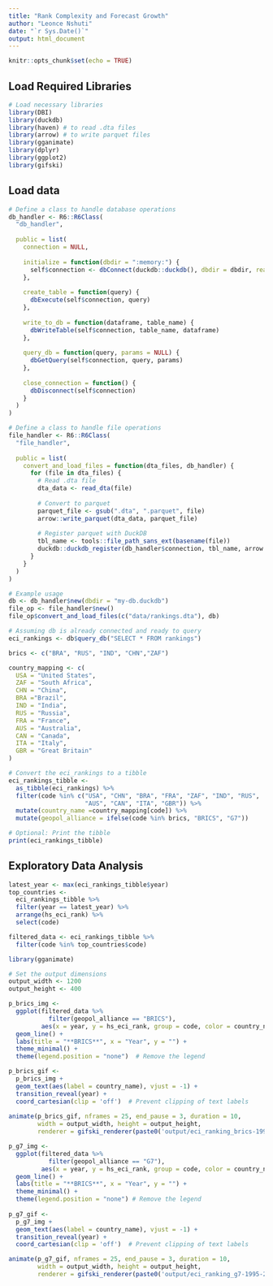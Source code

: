 ```yaml
---
title: "Rank Complexity and Forecast Growth"
author: "Leonce Nshuti"
date: "`r Sys.Date()`"
output: html_document
---
```


```r
knitr::opts_chunk$set(echo = TRUE)
```

## Load Required Libraries

```r
# Load necessary libraries
library(DBI)
library(duckdb)
library(haven) # to read .dta files
library(arrow) # to write parquet files
library(gganimate)
library(dplyr)
library(ggplot2)
library(gifski)
```

## Load data
```r
# Define a class to handle database operations
db_handler <- R6::R6Class(
  "db_handler",
  
  public = list(
    connection = NULL,
    
    initialize = function(dbdir = ":memory:") {
      self$connection <- dbConnect(duckdb::duckdb(), dbdir = dbdir, read_only = FALSE)
    },
    
    create_table = function(query) {
      dbExecute(self$connection, query)
    },
    
    write_to_db = function(dataframe, table_name) {
      dbWriteTable(self$connection, table_name, dataframe)
    },
    
    query_db = function(query, params = NULL) {
      dbGetQuery(self$connection, query, params)
    },
    
    close_connection = function() {
      dbDisconnect(self$connection)
    }
  )
)

# Define a class to handle file operations
file_handler <- R6::R6Class(
  "file_handler",
  
  public = list(
    convert_and_load_files = function(dta_files, db_handler) {
      for (file in dta_files) {
        # Read .dta file
        dta_data <- read_dta(file)
        
        # Convert to parquet
        parquet_file <- gsub(".dta", ".parquet", file)
        arrow::write_parquet(dta_data, parquet_file)
        
        # Register parquet with DuckDB
        tbl_name <- tools::file_path_sans_ext(basename(file))
        duckdb::duckdb_register(db_handler$connection, tbl_name, arrow::read_parquet(parquet_file))
      }
    }
  )
)

# Example usage
db <- db_handler$new(dbdir = "my-db.duckdb")
file_op <- file_handler$new()
file_op$convert_and_load_files(c("data/rankings.dta"), db)

# Assuming db is already connected and ready to query
eci_rankings <- db$query_db("SELECT * FROM rankings")

brics <- c("BRA", "RUS", "IND", "CHN","ZAF")

country_mapping <- c(
  USA = "United States",
  ZAF = "South Africa",
  CHN = "China",
  BRA ="Brazil", 
  IND = "India",
  RUS = "Russia",
  FRA = "France", 
  AUS = "Australia", 
  CAN = "Canada", 
  ITA = "Italy",
  GBR = "Great Britain"
)

# Convert the eci_rankings to a tibble
eci_rankings_tibble <- 
  as_tibble(eci_rankings) %>%
  filter(code %in% c("USA", "CHN", "BRA", "FRA", "ZAF", "IND", "RUS",
                     "AUS", "CAN", "ITA", "GBR")) %>% 
  mutate(country_name =country_mapping[code]) %>% 
  mutate(geopol_alliance = ifelse(code %in% brics, "BRICS", "G7"))

# Optional: Print the tibble
print(eci_rankings_tibble)
```

## Exploratory Data Analysis

```r
latest_year <- max(eci_rankings_tibble$year)
top_countries <-
  eci_rankings_tibble %>%
  filter(year == latest_year) %>%
  arrange(hs_eci_rank) %>%
  select(code)

filtered_data <- eci_rankings_tibble %>%
  filter(code %in% top_countries$code)
```


```r
library(gganimate)

# Set the output dimensions
output_width <- 1200
output_height <- 400

p_brics_img <- 
  ggplot(filtered_data %>% 
           filter(geopol_alliance == "BRICS"),
         aes(x = year, y = hs_eci_rank, group = code, color = country_name)) +
  geom_line() +
  labs(title = "**BRICS**", x = "Year", y = "") +
  theme_minimal() +
  theme(legend.position = "none")  # Remove the legend

p_brics_gif <- 
  p_brics_img +
  geom_text(aes(label = country_name), vjust = -1) +
  transition_reveal(year) +
  coord_cartesian(clip = 'off')  # Prevent clipping of text labels
  
animate(p_brics_gif, nframes = 25, end_pause = 3, duration = 10,
        width = output_width, height = output_height,
        renderer = gifski_renderer(paste0('output/eci_ranking_brics-1995-2020-change.gif')))

p_g7_img <- 
  ggplot(filtered_data %>% 
           filter(geopol_alliance == "G7"),
         aes(x = year, y = hs_eci_rank, group = code, color = country_name)) +
  geom_line() +
  labs(title = "**BRICS**", x = "Year", y = "") +
  theme_minimal() +
  theme(legend.position = "none") # Remove the legend
  
p_g7_gif <-
  p_g7_img +   
  geom_text(aes(label = country_name), vjust = -1) +
  transition_reveal(year) +
  coord_cartesian(clip = 'off')  # Prevent clipping of text labels

animate(p_g7_gif, nframes = 25, end_pause = 3, duration = 10,
        width = output_width, height = output_height,
        renderer = gifski_renderer(paste0('output/eci_ranking_g7-1995-2020-change.gif')))

  
```